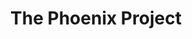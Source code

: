 ---
title: "The Phoenix Project"
bookCover: "/assets/book-covers/the-phoenix-project.jpg"
bookAuthor: "Gene Kim"
rating: 10
done: false
tags: []
summary: false
detailedNotes: false
amazonLink: ""
amazonAffiliateLink: ""
---